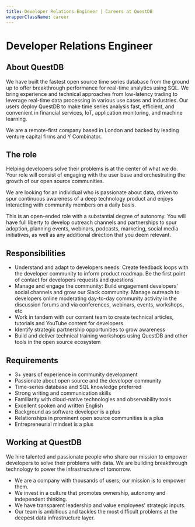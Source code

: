 ```yaml
---
title: Developer Relations Engineer | Careers at QuestDB
wrapperClassName: career
---
```



<h1>Developer Relations Engineer</h1>

<h2> About QuestDB</h2>

We have built the fastest open source time series database from the ground up to
offer breakthrough performance for real-time analytics using SQL. We bring
experience and technical approaches from low-latency trading to leverage
real-time data processing in various use cases and industries. Our users deploy
QuestDB to make time series analysis fast, efficient, and convenient in
financial services, IoT, application monitoring, and machine learning.

We are a remote-first company based in London and backed by leading venture
capital firms and Y Combinator.

<h2>The role</h2>

Helping developers solve their problems is at the center of what we do. Your
role will consist of engaging with the user base and orchestrating the growth of
our open source communities.

We are looking for an individual who is passionate about data, driven to spur
continuous awareness of a deep technology product and enjoys interacting with
community members on a daily basis.

This is an open-ended role with a substantial degree of autonomy. You will have
full liberty to develop outreach channels and partnerships to spur adoption,
planning events, webinars, podcasts, marketing, social media initiatives, as
well as any additional direction that you deem relevant.

<h2>Responsibilities</h2>

- Understand and adapt to developers needs: Create feedback loops with the
  developer community to inform product roadmap. Be the first point of contact
  for developers requests and questions
- Manage and engage the community: Build engagement developers' social channels
  and grow our Slack community. Manage outreach to developers online moderating
  day-to-day community activity in the discussion forums and via conferences,
  webinars, events, workshops, etc
- Work in tandem with our content team to create technical articles, tutorials
  and YouTube content for developers
- Identify strategic partnership opportunities to grow awareness
- Build and deliver technical training workshops using QuestDB and other tools
  in the open source ecosystem

<h2>Requirements</h2>

- 3+ years of experience in community development
- Passionate about open source and the developer community
- Time-series database and SQL knowledge preferred
- Strong writing and communication skills
- Familiarity with cloud-native technologies and observability tools
- Excellent spoken and written English
- Background as software developer is a plus
- Relationships in prominent open source communities is a plus
- Entrepreneurial mindset is a plus

<h2>Working at QuestDB</h2>

We hire talented and passionate people who share our mission to empower
developers to solve their problems with data. We are building breakthrough
technology to power the infrastructure of tomorrow.

- We are a company with thousands of users; our mission is to empower them.
- We invest in a culture that promotes ownership, autonomy and independent
  thinking.
- We have transparent leadership and value employees' strategic inputs.
- Our team is ambitious and tackles the most difficult problems at the deepest
  data infrastructure layer.

<CareerEmailUs title="Developer Relations Engineer" />
